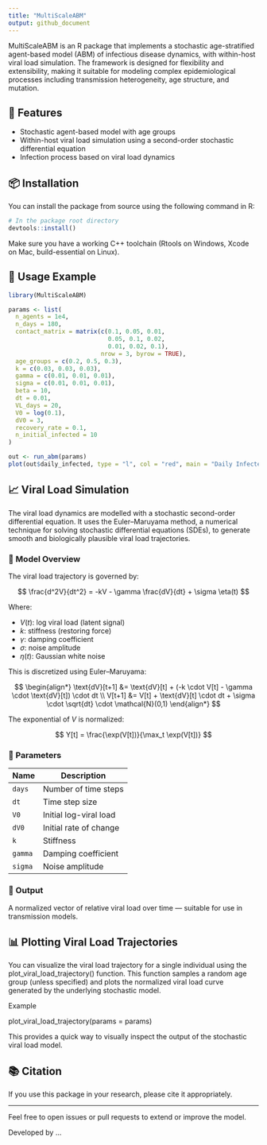 ```yaml
---
title: "MultiScaleABM"
output: github_document
---
```


MultiScaleABM is an R package that implements a stochastic age-stratified agent-based model (ABM) of infectious disease dynamics, with within-host viral load simulation. The framework is designed for flexibility and extensibility, making it suitable for modeling complex epidemiological processes including transmission heterogeneity, age structure, and mutation.

## 🚀 Features

* Stochastic agent-based model with age groups
* Within-host viral load simulation using a second-order stochastic differential equation
* Infection process based on viral load dynamics

## 📦 Installation

You can install the package from source using the following command in R:

```r
# In the package root directory
devtools::install()
```

Make sure you have a working C++ toolchain (Rtools on Windows, Xcode on Mac, build-essential on Linux).

## 🧪 Usage Example

```r
library(MultiScaleABM)

params <- list(
  n_agents = 1e4,
  n_days = 180,
  contact_matrix = matrix(c(0.1, 0.05, 0.01,
                            0.05, 0.1, 0.02,
                            0.01, 0.02, 0.1),
                          nrow = 3, byrow = TRUE),
  age_groups = c(0.2, 0.5, 0.3),
  k = c(0.03, 0.03, 0.03),
  gamma = c(0.01, 0.01, 0.01),
  sigma = c(0.01, 0.01, 0.01),
  beta = 10,
  dt = 0.01,
  VL_days = 20,
  V0 = log(0.1),
  dV0 = 3,
  recovery_rate = 0.1,
  n_initial_infected = 10
)

out <- run_abm(params)
plot(out$daily_infected, type = "l", col = "red", main = "Daily Infected", ylab = "Count")
```

## 📈 Viral Load Simulation

The viral load dynamics are modelled with a stochastic second-order differential equation. It uses the Euler–Maruyama method, a numerical technique for solving stochastic differential equations (SDEs), to generate smooth and biologically plausible viral load trajectories.

### 🧠 Model Overview

The viral load trajectory is governed by:

$$
\frac{d^2V}{dt^2} = -kV - \gamma \frac{dV}{dt} + \sigma \eta(t)
$$

Where:

* $V(t)$: log viral load (latent signal)
* $k$: stiffness (restoring force)
* $\gamma$: damping coefficient
* $\sigma$: noise amplitude
* $\eta(t)$: Gaussian white noise

This is discretized using Euler–Maruyama:

$$
\begin{align*}
\text{dV}[t+1] &= \text{dV}[t] + (-k \cdot V[t] - \gamma \cdot \text{dV}[t]) \cdot dt \\
V[t+1] &= V[t] + \text{dV}[t] \cdot dt + \sigma \cdot \sqrt{dt} \cdot \mathcal{N}(0,1)
\end{align*}
$$

The exponential of $V$ is normalized:

$$
Y[t] = \frac{\exp(V[t])}{\max_t \exp(V[t])}
$$

### 🔧 Parameters

| Name    | Description            |
| ------- | ---------------------- |
| `days`  | Number of time steps   |
| `dt`    | Time step size         |
| `V0`    | Initial log-viral load |
| `dV0`   | Initial rate of change |
| `k`     | Stiffness              |
| `gamma` | Damping coefficient    |
| `sigma` | Noise amplitude        |

### 🧪 Output

A normalized vector of relative viral load over time — suitable for use in transmission models.

## 📊 Plotting Viral Load Trajectories

You can visualize the viral load trajectory for a single individual using the plot_viral_load_trajectory() function. This function samples a random age group (unless specified) and plots the normalized viral load curve generated by the underlying stochastic model.

Example

plot_viral_load_trajectory(params = params)

This provides a quick way to visually inspect the output of the stochastic viral load model.    

## 📚 Citation

If you use this package in your research, please cite it appropriately.

---

Feel free to open issues or pull requests to extend or improve the model.

Developed by ...
